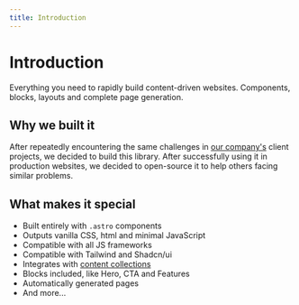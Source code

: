 ```yaml
---
title: Introduction
---
```


# Introduction

Everything you need to rapidly build content-driven websites. Components, blocks, layouts and complete page generation.

## Why we built it

After repeatedly encountering the same challenges in [our company's](https://full.dev) client projects, we decided to build this library. After successfully using it in production websites, we decided to open-source it to help others facing similar problems.

## What makes it special

- Built entirely with `.astro` components
- Outputs vanilla CSS, html and minimal JavaScript
- Compatible with all JS frameworks
- Compatible with Tailwind and Shadcn/ui
- Integrates with [content collections](https://docs.astro.build/en/guides/content-collections/)
- Blocks included, like Hero, CTA and Features
- Automatically generated pages
- And more...
